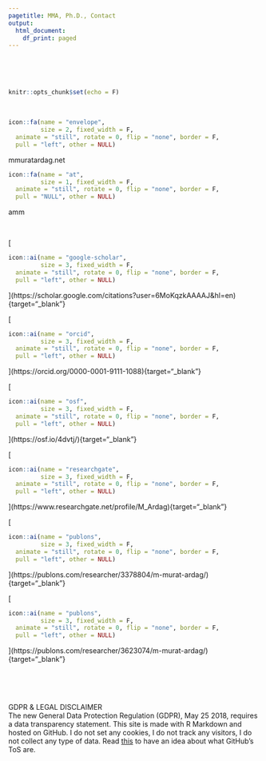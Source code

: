 ```yaml
---
pagetitle: MMA, Ph.D., Contact
output:
  html_document:
    df_print: paged
---
```


<style type="text/css">
span.ltrText {unicode-bidi: bidi-override; direction: rtl}
</style>

<br />
<br />
<br />

```r
knitr::opts_chunk$set(echo = F)
```

<br />

```r
icon::fa(name = "envelope",
         size = 2, fixed_width = F,
  animate = "still", rotate = 0, flip = "none", border = F,
  pull = "left", other = NULL)
```

<span class="ltrText">ten.gadratarumm
```r
icon::fa(name = "at",
         size = 1, fixed_width = F,
  animate = "still", rotate = 0, flip = "none", border = F,
  pull = "NULL", other = NULL)
```
amm</span>

<br />

[
```r
icon::ai(name = "google-scholar",
         size = 3, fixed_width = F,
  animate = "still", rotate = 0, flip = "none", border = F,
  pull = "left", other = NULL)
```
](https://scholar.google.com/citations?user=6MoKqzkAAAAJ&hl=en){target="_blank"}

[
```r
icon::ai(name = "orcid",
         size = 3, fixed_width = F,
  animate = "still", rotate = 0, flip = "none", border = F,
  pull = "left", other = NULL)
```
](https://orcid.org/0000-0001-9111-1088){target="_blank"}

[
```r
icon::ai(name = "osf",
         size = 3, fixed_width = F,
  animate = "still", rotate = 0, flip = "none", border = F,
  pull = "left", other = NULL)
```
](https://osf.io/4dvtj/){target="_blank"}

[
```r
icon::ai(name = "researchgate",
         size = 3, fixed_width = F,
  animate = "still", rotate = 0, flip = "none", border = F,
  pull = "left", other = NULL)
```
](https://www.researchgate.net/profile/M_Ardag){target="_blank"}

[
```r
icon::ai(name = "publons",
         size = 3, fixed_width = F,
  animate = "still", rotate = 0, flip = "none", border = F,
  pull = "left", other = NULL)
```
](https://publons.com/researcher/3378804/m-murat-ardag/){target="_blank"}

[
```r
icon::ai(name = "publons",
         size = 3, fixed_width = F,
  animate = "still", rotate = 0, flip = "none", border = F,
  pull = "left", other = NULL)
```
](https://publons.com/researcher/3623074/m-murat-ardag/){target="_blank"}

<br>
<br>
<br>

GDPR & LEGAL DISCLAIMER
<br>
The new General Data Protection Regulation (GDPR), May 25 2018, requires a data transparency statement. This site is made with R Markdown and hosted on GitHub. I do not set any cookies, I do not track any visitors, I do not collect any type of data. Read [this](https://docs.github.com/en/github/site-policy/github-terms-of-service){target="_blank"} to have an idea about what GitHub's ToS are. 